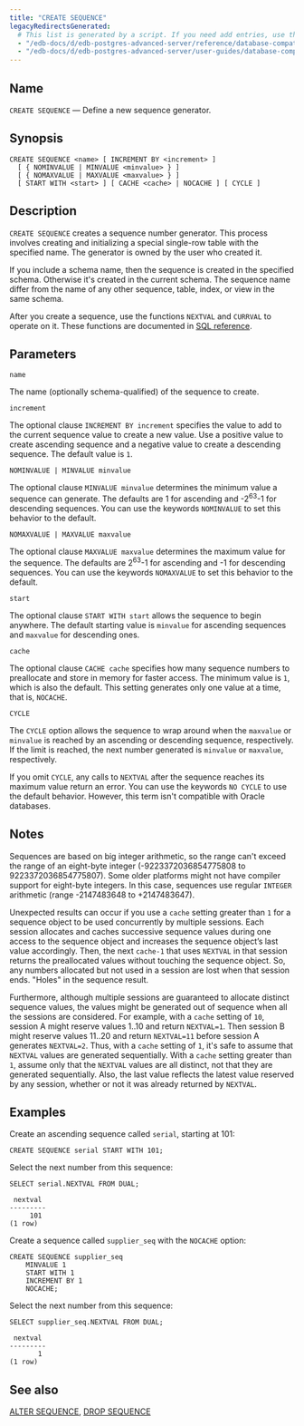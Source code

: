 ```yaml
---
title: "CREATE SEQUENCE"
legacyRedirectsGenerated:
  # This list is generated by a script. If you need add entries, use the `legacyRedirects` key.
  - "/edb-docs/d/edb-postgres-advanced-server/reference/database-compatibility-for-oracle-developers-reference-guide/9.6/Database_Compatibility_for_Oracle_Developers_Reference_Guide.1.048.html"
  - "/edb-docs/d/edb-postgres-advanced-server/user-guides/database-compatibility-for-oracle-developers-guide/9.5/Database_Compatibility_for_Oracle_Developers_Guide.1.076.html"
---
```


<div id="create_sequence" class="registered_link"></div>

## Name

`CREATE SEQUENCE` &mdash; Define a new sequence generator.

## Synopsis

```text
CREATE SEQUENCE <name> [ INCREMENT BY <increment> ]
  [ { NOMINVALUE | MINVALUE <minvalue> } ]
  [ { NOMAXVALUE | MAXVALUE <maxvalue> } ]
  [ START WITH <start> ] [ CACHE <cache> | NOCACHE ] [ CYCLE ]
```

## Description

`CREATE SEQUENCE` creates a sequence number generator. This process involves creating and initializing a special single-row table with the specified name. The generator is owned by the user who created it.

If you include a schema name, then the sequence is created in the specified schema. Otherwise it's created in the current schema. The sequence name differ from the name of any other sequence, table, index, or view in the same schema.

After you create a sequence, use the functions `NEXTVAL` and `CURRVAL` to operate on it. These functions are documented in [SQL reference](/epas/latest/epas_compat_reference/02_the_sql_language/03_functions_and_operators/09_sequence_manipulation_functions/).

## Parameters

`name`

 The name (optionally schema-qualified) of the sequence to create.

`increment`

 The optional clause `INCREMENT BY increment` specifies the value to add to the current sequence value to create a new value. Use a positive value to create ascending sequence and a negative value to create a descending sequence. The default value is `1`.

`NOMINVALUE | MINVALUE minvalue`

 The optional clause `MINVALUE minvalue` determines the minimum value a sequence can generate. The defaults are 1 for ascending and -2<sup>63</sup>-1 for descending sequences. You can use the keywords `NOMINVALUE` to set this behavior to the default.

`NOMAXVALUE | MAXVALUE maxvalue`

 The optional clause `MAXVALUE maxvalue` determines the maximum value for the sequence. The defaults are 2<sup>63</sup>-1 for ascending and -1 for descending sequences. You can use the keywords `NOMAXVALUE` to set this behavior to the default.

`start`

 The optional clause `START WITH start` allows the sequence to begin anywhere. The default starting value is `minvalue` for ascending sequences and `maxvalue` for descending ones.

`cache`

 The optional clause `CACHE cache` specifies how many sequence numbers to preallocate and store in memory for faster access. The minimum value is `1`, which is also the default. This setting generates only one value at a time, that is, `NOCACHE`.

`CYCLE`

 The `CYCLE` option allows the sequence to wrap around when the `maxvalue` or `minvalue` is reached by an ascending or descending sequence, respectively. If the limit is reached, the next number generated is `minvalue` or `maxvalue`, respectively.

 If you omit `CYCLE`, any calls to `NEXTVAL` after the sequence reaches its maximum value return an error. You can use the keywords `NO CYCLE` to use the default behavior. However, this term isn't compatible with Oracle databases.

## Notes

Sequences are based on big integer arithmetic, so the range can't exceed the range of an eight-byte integer (-9223372036854775808 to 9223372036854775807). Some older platforms might not have compiler support for eight-byte integers. In this case, sequences use regular `INTEGER` arithmetic (range -2147483648 to +2147483647).

Unexpected results can occur if you use a `cache` setting greater than `1` for a sequence object to be used concurrently by multiple sessions. Each session allocates and caches successive sequence values during one access to the sequence object and increases the sequence object’s last value accordingly. Then, the next `cache-1` that uses `NEXTVAL` in that session returns the preallocated values without touching the sequence object. So, any numbers allocated but not used in a session are lost when that session ends. "Holes" in the sequence result.

Furthermore, although multiple sessions are guaranteed to allocate distinct sequence values, the values might be generated out of sequence when all the sessions are considered. For example, with a `cache` setting of `10`, session A might reserve values 1..10 and return `NEXTVAL=1`. Then session B might reserve values 11..20 and return `NEXTVAL=11` before session A generates `NEXTVAL=2`. Thus, with a `cache` setting of `1`, it's safe to assume that `NEXTVAL` values are generated sequentially. With a `cache` setting greater than `1`, assume only that the `NEXTVAL` values are all distinct, not that they are generated sequentially. Also, the last value reflects the latest value reserved by any session, whether or not it was already returned by `NEXTVAL`.

## Examples

Create an ascending sequence called `serial`, starting at 101:

```text
CREATE SEQUENCE serial START WITH 101;
```

Select the next number from this sequence:

```text
SELECT serial.NEXTVAL FROM DUAL;

 nextval
---------
     101
(1 row)
```

Create a sequence called `supplier_seq` with the `NOCACHE` option:

```text
CREATE SEQUENCE supplier_seq
    MINVALUE 1
    START WITH 1
    INCREMENT BY 1
    NOCACHE;
```

Select the next number from this sequence:

```text
SELECT supplier_seq.NEXTVAL FROM DUAL;

 nextval
---------
       1
(1 row)
```

## See also

[ALTER SEQUENCE](10_alter_sequence/#alter_sequence), [DROP SEQUENCE](56_drop_sequence/#drop_sequence)
